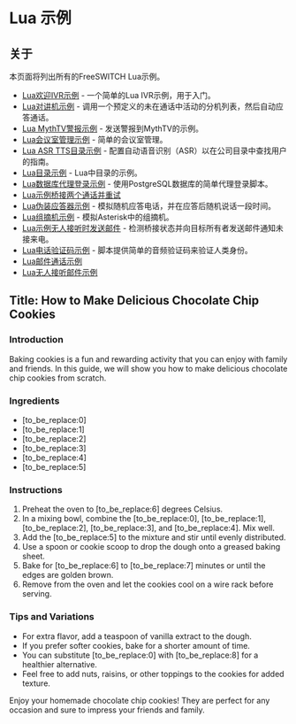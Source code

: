 # Lua 示例

## 关于

本页面将列出所有的FreeSWITCH Lua示例。

* [Lua欢迎IVR示例](./Lua-Welcome-IVR-example_3965157.mdx#about) \- 一个简单的Lua IVR示例，用于入门。
* [Lua对讲机示例](./Lua-Intercom-example_3965150.mdx#about) \- 调用一个预定义的未在通话中活动的分机列表，然后自动应答通话。
* [Lua MythTV警报示例](./Lua-MythTV-alert-example_3965153.mdx#about) \- 发送警报到MythTV的示例。
* [Lua会议室管理示例](../../../Conference/Lua-Conference-Room-Management-example_3965172.mdx#about) \- 简单的会议室管理。
* [Lua ASR TTS目录示例](./Lua-ASR-TTS-Directory-example_1049011.mdx#--) \- 配置自动语音识别（ASR）以在公司目录中查找用户的指南。
* [Lua目录示例](./Lua-Directory-example_1049009.mdx#about) \- Lua中目录的示例。
* [Lua数据库代理登录示例](./Lua-Database-agent-login-example_3965212.mdx#about) \- 使用PostgreSQL数据库的简单代理登录脚本。
* [Lua示例桥接两个通话并重试](./Lua-example-Bridging-two-calls-with-retry_3965224.mdx#about)
* [Lua伪装应答器示例](./Lua-Fakecall-responder-example_3965229.mdx#about) \- 模拟随机应答电话，并在应答后随机说话一段时间。
* [Lua组摘机示例](./Lua-Group-Pickup-example_3965238.mdx#about) \- 模拟Asterisk中的组摘机。
* [Lua示例无人接听时发送邮件](./Lua-example-Send-mail-when-no-answer_3965242.mdx#about) \- 检测桥接状态并向目标所有者发送邮件通知未接来电。
* [Lua电话验证码示例](./Lua-TeleCaptcha-example_3965261.mdx#about) \- 脚本提供简单的音频验证码来验证人类身份。
* [Lua邮件通话示例](./Lua-Mail-Call-example_7144597.mdx#about)
* [Lua无人接听邮件示例](./Lua-Mail-on-NoAnswer-example_7144600.mdx#about)

## Title: How to Make Delicious Chocolate Chip Cookies

### Introduction

Baking cookies is a fun and rewarding activity that you can enjoy with family and friends. In this guide, we will show you how to make delicious chocolate chip cookies from scratch. 

### Ingredients

- [to_be_replace:0]
- [to_be_replace:1]
- [to_be_replace:2]
- [to_be_replace:3]
- [to_be_replace:4]
- [to_be_replace:5]

### Instructions

1. Preheat the oven to [to_be_replace:6] degrees Celsius.
2. In a mixing bowl, combine the [to_be_replace:0], [to_be_replace:1], [to_be_replace:2], [to_be_replace:3], and [to_be_replace:4]. Mix well.
3. Add the [to_be_replace:5] to the mixture and stir until evenly distributed.
4. Use a spoon or cookie scoop to drop the dough onto a greased baking sheet.
5. Bake for [to_be_replace:6] to [to_be_replace:7] minutes or until the edges are golden brown.
6. Remove from the oven and let the cookies cool on a wire rack before serving.

### Tips and Variations

- For extra flavor, add a teaspoon of vanilla extract to the dough.
- If you prefer softer cookies, bake for a shorter amount of time.
- You can substitute [to_be_replace:0] with [to_be_replace:8] for a healthier alternative.
- Feel free to add nuts, raisins, or other toppings to the cookies for added texture.

Enjoy your homemade chocolate chip cookies! They are perfect for any occasion and sure to impress your friends and family.